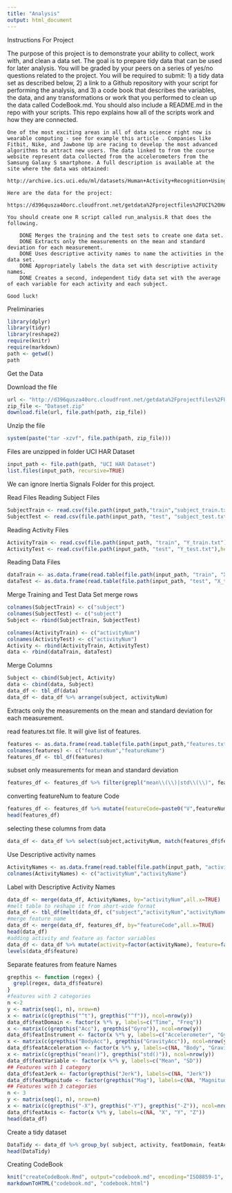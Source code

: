 ```yaml
---
title: "Analysis"
output: html_document
---
```

Instructions For Project

The purpose of this project is to demonstrate your ability to collect, work with, and clean a data set. The goal is to prepare tidy data that can be used for later analysis. You will be graded by your peers on a series of yes/no questions related to the project. You will be required to submit: 1) a tidy data set as described below, 2) a link to a Github repository with your script for performing the analysis, and 3) a code book that describes the variables, the data, and any transformations or work that you performed to clean up the data called CodeBook.md. You should also include a README.md in the repo with your scripts. This repo explains how all of the scripts work and how they are connected.

    One of the most exciting areas in all of data science right now is wearable computing - see for example this article . Companies like Fitbit, Nike, and Jawbone Up are racing to develop the most advanced algorithms to attract new users. The data linked to from the course website represent data collected from the accelerometers from the Samsung Galaxy S smartphone. A full description is available at the site where the data was obtained:

    http://archive.ics.uci.edu/ml/datasets/Human+Activity+Recognition+Using+Smartphones

    Here are the data for the project:

    https://d396qusza40orc.cloudfront.net/getdata%2Fprojectfiles%2FUCI%20HAR%20Dataset.zip

    You should create one R script called run_analysis.R that does the following.

        DONE Merges the training and the test sets to create one data set.
        DONE Extracts only the measurements on the mean and standard deviation for each measurement.
        DONE Uses descriptive activity names to name the activities in the data set.
        DONE Appropriately labels the data set with descriptive activity names.
        DONE Creates a second, independent tidy data set with the average of each variable for each activity and each subject.

    Good luck!

Preliminaries
```r
library(dplyr)
library(tidyr)
library(reshape2)
require(knitr)
require(markdown)
path <- getwd()
path
```

Get the Data

Download the file
```r
url <- "http://d396qusza40orc.cloudfront.net/getdata%2Fprojectfiles%2FUCI%20HAR%20Dataset.zip"
zip_file <- "Dataset.zip"
download.file(url, file.path(path, zip_file))
```
Unzip the file
```r
system(paste("tar -xzvf", file.path(path, zip_file)))
```
Files are unzipped in folder UCI HAR Dataset
```r
input_path <- file.path(path, "UCI HAR Dataset")
list.files(input_path, recursive=TRUE)
```

We can ignore Inertia Signals Folder for this project.

Read Files
Reading Subject Files
```r
SubjectTrain <- read.csv(file.path(input_path,"train","subject_train.txt"),header=FALSE)
SubjectTest <- read.csv(file.path(input_path, "test", "subject_test.txt"),header=FALSE)
```
Reading Activity Files
```r
ActivityTrain <- read.csv(file.path(input_path, "train", "Y_train.txt"),header=FALSE)
ActivityTest <- read.csv(file.path(input_path, "test", "Y_test.txt"),header=FALSE)
```
Reading Data Files
```r
dataTrain <- as.data.frame(read.table(file.path(input_path, "train", "X_train.txt")))
dataTest <- as.data.frame(read.table(file.path(input_path, "test", "X_test.txt")))
```

Merge Training and Test Data Set
merge rows
```r
colnames(SubjectTrain) <- c("subject")
colnames(SubjectTest) <- c("subject")
Subject <- rbind(SubjectTrain, SubjectTest)

colnames(ActivityTrain) <- c("activityNum")
colnames(ActivityTest) <- c("activityNum")
Activity <- rbind(ActivityTrain, ActivityTest)
data <- rbind(dataTrain, dataTest)
```

Merge Columns
```r
Subject <- cbind(Subject, Activity)
data <- cbind(data, Subject)
data_df <- tbl_df(data)
data_df <- data_df %>% arrange(subject, activityNum)
```

Extracts only the measurements on the mean and standard deviation for each measurement. 

read features.txt file. It will give list of features.
```r
features <- as.data.frame(read.table(file.path(input_path,"features.txt")))
colnames(features) <- c("featureNum","featureName")
features_df <- tbl_df(features)
```
subset only measurements for mean and standard deviation
```r
features_df <- features_df %>% filter(grepl("mean\\(\\)|std\\(\\)", featureName))
```
converting featureNum to feature Code
```r
features_df <- features_df %>% mutate(featureCode=paste0("V",featureNum))
head(features_df)
```
selecting these columns from data
```r
data_df <- data_df %>% select(subject,activityNum, match(features_df$featureCode, names(data_df)))
```

Use Descriptive activity names
```r
ActivityNames <- as.data.frame(read.table(file.path(input_path, "activity_labels.txt")))
colnames(ActivityNames) <- c("activityNum","activityName")
```

Label with Descriptive Activity Names
```r
data_df <- merge(data_df, ActivityNames, by="activityNum",all.x=TRUE)
#melt table to reshape it from short-wide format
data_df <- tbl_df(melt(data_df, c("subject","activityNum","activityName"), variable.name="featureCode"))
#merge feature name
data_df <- merge(data_df, features_df, by="featureCode",all.x=TRUE)
head(data_df)
#adding activity and feature as factor variables
data_df <- data_df %>% mutate(activity=factor(activityName), feature=factor(featureName))
levels(data_df$feature)
```
Separate features from feature Names
```r
grepthis <- function (regex) {
  grepl(regex, data_df$feature)
}
#features with 2 categories
n <-2 
y <- matrix(seq(1, n), nrow=n)
x <- matrix(c(grepthis("^t"), grepthis("^f")), ncol=nrow(y))
data_df$featDomain <- factor(x %*% y, labels=c("Time", "Freq"))
x <- matrix(c(grepthis("Acc"), grepthis("Gyro")), ncol=nrow(y))
data_df$featInstrument <- factor(x %*% y, labels=c("Accelerometer", "Gyroscope"))
x <- matrix(c(grepthis("BodyAcc"), grepthis("GravityAcc")), ncol=nrow(y))
data_df$featAcceleration <- factor(x %*% y, labels=c(NA, "Body", "Gravity"))
x <- matrix(c(grepthis("mean()"), grepthis("std()")), ncol=nrow(y))
data_df$featVariable <- factor(x %*% y, labels=c("Mean", "SD"))
## Features with 1 category
data_df$featJerk <- factor(grepthis("Jerk"), labels=c(NA, "Jerk"))
data_df$featMagnitude <- factor(grepthis("Mag"), labels=c(NA, "Magnitude"))
## Features with 3 categories
n <- 3
y <- matrix(seq(1, n), nrow=n)
x <- matrix(c(grepthis("-X"), grepthis("-Y"), grepthis("-Z")), ncol=nrow(y))
data_df$featAxis <- factor(x %*% y, labels=c(NA, "X", "Y", "Z"))
head(data_df)
```

Create a tidy dataset
```r
DataTidy <- data_df %>% group_by( subject, activity, featDomain, featAcceleration, featInstrument, featJerk, featMagnitude, featVariable, featAxis) %>% summarize(count=n(),average=mean(value))
head(DataTidy)
```

Creating CodeBook
```r
knit("createCodeBook.Rmd", output="codebook.md", encoding="ISO8859-1", quiet=TRUE)
markdownToHTML("codebook.md", "codebook.html")
```